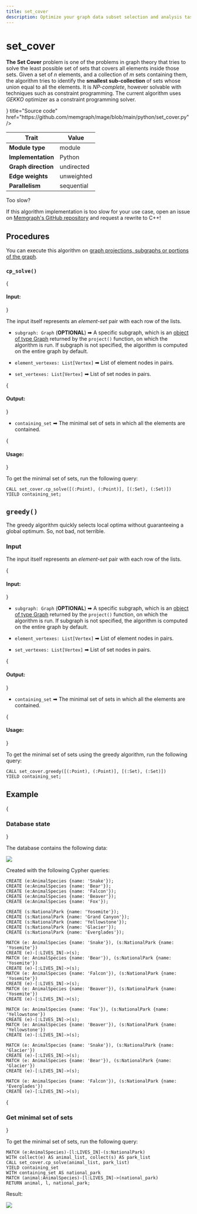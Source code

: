```yaml
---
title: set_cover
description: Optimize your graph data subset selection and analysis tasks with Memgraph's set_cover algorithm. Access detailed documentation and expert instructions to learn how to apply set_cover for more graphs.
---
```



# set_cover

**The Set Cover** problem is one of the problems in graph theory that tries to
solve the least possible set of sets that covers all elements inside those sets.
Given a set of *n* elements, and a collection of *m* sets containing them, the
algorithm tries to identify the **smallest sub-collection** of sets whose union
equal to all the elements. It is *NP-complete*, however solvable with techniques
such as constraint programming. The current algorithm uses *GEKKO* optimizer as
a constraint programming solver.

<Cards>
  <Card
    icon={<GitHub />}
    title="Source code"
    href="https://github.com/memgraph/mage/blob/main/python/set_cover.py"
  />
</Cards>

| Trait               | Value      |
| ------------------- | ---------- |
| **Module type**     | module     |
| **Implementation**  | Python     |
| **Graph direction** | undirected |
| **Edge weights**    | unweighted |
| **Parallelism**     | sequential |

<Callout type="info"> 

Too slow?

If this algorithm implementation is too slow for your use case, open an issue on [Memgraph's GitHub repository](https://github.com/memgraph/memgraph/issues) and request a rewrite to C++!

</Callout>

## Procedures

<Callout type="info">

You can execute this algorithm on [graph projections, subgraphs or portions of the graph](/advanced-algorithms/run-algorithms#run-procedures-on-subgraph).

</Callout>

### `cp_solve()`

{<h4> Input: </h4>}

The input itself represents an *element-set* pair with each row of the lists.

- `subgraph: Graph` (**OPTIONAL**) ➡ A specific subgraph, which is an [object of type Graph](/advanced-algorithms/run-algorithms#run-procedures-on-subgraph) returned by the `project()` function, on which the algorithm is run. 
If subgraph is not specified, the algorithm is computed on the entire graph by default.

- `element_vertexes: List[Vertex]` ➡ List of element nodes in pairs.
- `set_vertexes: List[Vertex]` ➡ List of set nodes in pairs.

{<h4> Output: </h4>}

- `containing_set` ➡ The minimal set of sets in which all the elements are contained.

{<h4> Usage: </h4>}

To get the minimal set of sets, run the following query:

```cypher
CALL set_cover.cp_solve([(:Point), (:Point)], [(:Set), (:Set)])
YIELD containing_set;
```

## `greedy()`

The greedy algorithm quickly selects local optima without guaranteeing a global
optimum. So, not bad, not terrible.

### Input

The input itself represents an *element-set* pair with each row of the lists.

{<h4> Input: </h4>}

- `subgraph: Graph` (**OPTIONAL**) ➡ A specific subgraph, which is an [object of type Graph](/advanced-algorithms/run-algorithms#run-procedures-on-subgraph) returned by the `project()` function, on which the algorithm is run. 
If subgraph is not specified, the algorithm is computed on the entire graph by default.

- `element_vertexes: List[Vertex]` ➡ List of element nodes in pairs.
- `set_vertexes: List[Vertex]` ➡ List of set nodes in pairs.

{<h4> Output: </h4>}

- `containing_set` ➡ The minimal set of sets in which all the elements are contained.

{<h4> Usage: </h4>}

To get the minimal set of sets using the greedy algorithm, run the following query:

```cypher
CALL set_cover.greedy([(:Point), (:Point)], [(:Set), (:Set)])
YIELD containing_set;
```

## Example

<Steps>

{<h3> Database state </h3>} 

The database contains the following data: 

![](/pages/advanced-algorithms/available-algorithms/set_cover/set-cover-1.png)

Created with the following Cypher queries:

```cypher
CREATE (e:AnimalSpecies {name: 'Snake'});
CREATE (e:AnimalSpecies {name: 'Bear'});
CREATE (e:AnimalSpecies {name: 'Falcon'});
CREATE (e:AnimalSpecies {name: 'Beaver'});
CREATE (e:AnimalSpecies {name: 'Fox'});

CREATE (s:NationalPark {name: 'Yosemite'});
CREATE (s:NationalPark {name: 'Grand Canyon'});
CREATE (s:NationalPark {name: 'Yellowstone'});
CREATE (s:NationalPark {name: 'Glacier'});
CREATE (s:NationalPark {name: 'Everglades'});

MATCH (e: AnimalSpecies {name: 'Snake'}), (s:NationalPark {name: 'Yosemite'})
CREATE (e)-[:LIVES_IN]->(s);
MATCH (e: AnimalSpecies {name: 'Bear'}), (s:NationalPark {name: 'Yosemite'})
CREATE (e)-[:LIVES_IN]->(s);
MATCH (e: AnimalSpecies {name: 'Falcon'}), (s:NationalPark {name: 'Yosemite'})
CREATE (e)-[:LIVES_IN]->(s);
MATCH (e: AnimalSpecies {name: 'Beaver'}), (s:NationalPark {name: 'Yosemite'})
CREATE (e)-[:LIVES_IN]->(s);

MATCH (e: AnimalSpecies {name: 'Fox'}), (s:NationalPark {name: 'Yellowstone'})
CREATE (e)-[:LIVES_IN]->(s);
MATCH (e: AnimalSpecies {name: 'Beaver'}), (s:NationalPark {name: 'Yellowstone'})
CREATE (e)-[:LIVES_IN]->(s);

MATCH (e: AnimalSpecies {name: 'Snake'}), (s:NationalPark {name: 'Glacier'})
CREATE (e)-[:LIVES_IN]->(s);
MATCH (e: AnimalSpecies {name: 'Bear'}), (s:NationalPark {name: 'Glacier'})
CREATE (e)-[:LIVES_IN]->(s);

MATCH (e: AnimalSpecies {name: 'Falcon'}), (s:NationalPark {name: 'Everglades'})
CREATE (e)-[:LIVES_IN]->(s);
```

{<h3> Get minimal set of sets </h3>} 

To get the minimal set of sets, run the following query:

```cypher
MATCH (e:AnimalSpecies)-[l:LIVES_IN]-(s:NationalPark)
WITH collect(e) AS animal_list, collect(s) AS park_list
CALL set_cover.cp_solve(animal_list, park_list)
YIELD containing_set
WITH containing_set AS national_park
MATCH (animal:AnimalSpecies)-[l:LIVES_IN]->(national_park)
RETURN animal, l, national_park;
```

Result:

![](/pages/advanced-algorithms/available-algorithms/set_cover/set-cover-2.png)

</Steps>